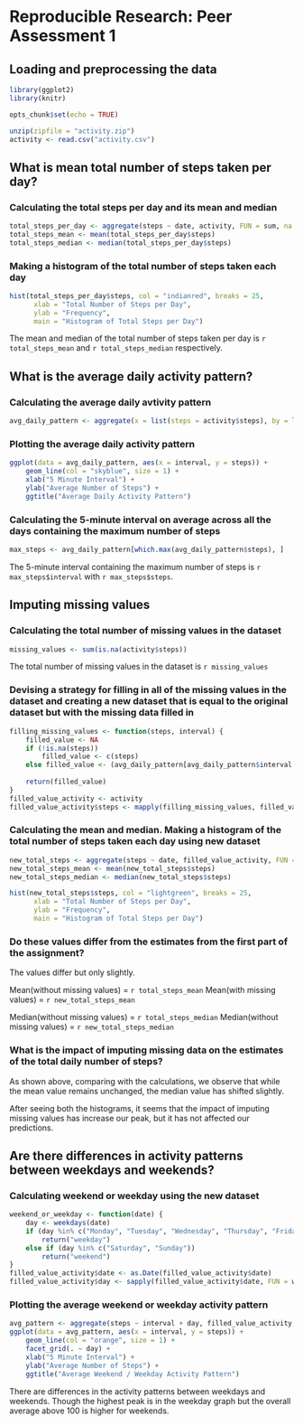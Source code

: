 # Reproducible Research: Peer Assessment 1

## Loading and preprocessing the data
```r
library(ggplot2)
library(knitr)

opts_chunk$set(echo = TRUE)

unzip(zipfile = "activity.zip")
activity <- read.csv("activity.csv")
```

## What is mean total number of steps taken per day?

### Calculating the total steps per day and its mean and median
```r
total_steps_per_day <- aggregate(steps ~ date, activity, FUN = sum, na.rm = TRUE)
total_steps_mean <- mean(total_steps_per_day$steps)
total_steps_median <- median(total_steps_per_day$steps)
```

### Making a histogram of the total number of steps taken each day
```r
hist(total_steps_per_day$steps, col = "indianred", breaks = 25,
      xlab = "Total Number of Steps per Day",
      ylab = "Frequency",
      main = "Histogram of Total Steps per Day")
```
The mean and median of the total number of steps taken per day is `r total_steps_mean` and `r total_steps_median` respectively.


## What is the average daily activity pattern?

### Calculating the average daily avtivity pattern
```r
avg_daily_pattern <- aggregate(x = list(steps = activity$steps), by = list(interval = activity$interval), FUN = mean, na.rm = TRUE)
```

### Plotting the average daily activity pattern
```r
ggplot(data = avg_daily_pattern, aes(x = interval, y = steps)) +
    geom_line(col = "skyblue", size = 1) +
    xlab("5 Minute Interval") +
    ylab("Average Number of Steps") +
    ggtitle("Average Daily Activity Pattern")
```

### Calculating the 5-minute interval on average across all the days containing the maximum number of steps
```r
max_steps <- avg_daily_pattern[which.max(avg_daily_pattern$steps), ] 
```
The 5-minute interval containing the maximum number of steps is `r max_steps$interval` with `r max_steps$steps`.


## Imputing missing values

### Calculating the total number of missing values in the dataset
```r
missing_values <- sum(is.na(activity$steps))
```
The total number of missing values in the dataset is `r missing_values`

### Devising a strategy for filling in all of the missing values in the dataset and creating a new dataset that is equal to the original dataset but with the missing data filled in
```r
filling_missing_values <- function(steps, interval) {
    filled_value <- NA
    if (!is.na(steps)) 
        filled_value <- c(steps) 
    else filled_value <- (avg_daily_pattern[avg_daily_pattern$interval == interval, "steps"])
    
    return(filled_value)
}
filled_value_activity <- activity
filled_value_activity$steps <- mapply(filling_missing_values, filled_value_activity$steps, filled_value_activity$interval)
```

### Calculating the mean and median. Making a histogram of the total number of steps taken each day using new dataset
```r
new_total_steps <- aggregate(steps ~ date, filled_value_activity, FUN = sum, na.rm = TRUE)
new_total_steps_mean <- mean(new_total_steps$steps)
new_total_steps_median <- median(new_total_steps$steps)

hist(new_total_steps$steps, col = "lightgreen", breaks = 25,
      xlab = "Total Number of Steps per Day",
      ylab = "Frequency",
      main = "Histogram of Total Steps per Day")
```

### Do these values differ from the estimates from the first part of the assignment?
The values differ but only slightly.

Mean(without missing values) = `r total_steps_mean`
Mean(with missing values) = `r new_total_steps_mean`

Median(without missing values) = `r total_steps_median`
Median(without missing values) = `r new_total_steps_median`

### What is the impact of imputing missing data on the estimates of the total daily number of steps?
As shown above, comparing with the calculations, we observe that while the mean value remains unchanged, the median value has shifted slightly.

After seeing both the histograms, it seems that the impact of imputing missing values has increase our peak, but it has not affected our predictions. 


## Are there differences in activity patterns between weekdays and weekends?

### Calculating weekend or weekday using the new dataset
```r
weekend_or_weekday <- function(date) {
    day <- weekdays(date)
    if (day %in% c("Monday", "Tuesday", "Wednesday", "Thursday", "Friday")) 
        return("weekday") 
    else if (day %in% c("Saturday", "Sunday")) 
        return("weekend")
}
filled_value_activity$date <- as.Date(filled_value_activity$date)
filled_value_activity$day <- sapply(filled_value_activity$date, FUN = weekend_or_weekday)
```

### Plotting the average weekend or weekday activity pattern
```r
avg_pattern <- aggregate(steps ~ interval + day, filled_value_activity, FUN = mean)
ggplot(data = avg_pattern, aes(x = interval, y = steps)) +
    geom_line(col = "orange", size = 1) +
    facet_grid(. ~ day) + 
    xlab("5 Minute Interval") +
    ylab("Average Number of Steps") +
    ggtitle("Average Weekend / Weekday Activity Pattern")
```
  
There are differences in the activity patterns between weekdays and weekends. Though the highest peak is in the weekday graph but the overall average above 100 is higher for weekends.
